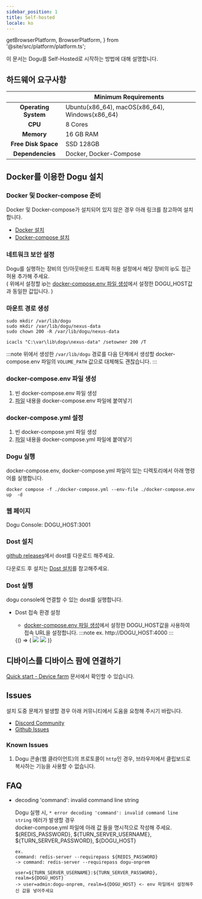 ```yaml
---
sidebar_position: 1
title: Self-hosted
locale: ko
---
```


  getBrowserPlatform,
  BrowserPlatform,
} from '@site/src/platform/platform.ts';



이 문서는 Dogu를 Self-Hosted로 시작하는 방법에 대해 설명합니다.

## 하드웨어 요구사항

|                          | Minimum Requirements                           |
| :----------------------: | ---------------------------------------------- |
| <b>Operating System</b>  | Ubuntu(x86_64), macOS(x86_64), Windows(x86_64) |
|       <b> CPU </b>       | 8 Cores                                        |
|     <b> Memory </b>      | 16 GB RAM                                      |
| <b> Free Disk Space </b> | SSD 128GB                                      |
|  <b> Dependencies </b>   | Docker, Docker-Compose                         |

## Docker를 이용한 Dogu 설치

### Docker 및 Docker-compose 준비

Docker 및 Docker-compose가 설치되어 있지 않은 경우 아래 링크를 참고하여 설치합니다.

- [Docker 설치](https://docs.docker.com/engine/install/)
- [Docker-compose 설치](https://docs.docker.com/compose/install/)

### 네트워크 보안 설정

Dogu를 실행하는 장비의 인/아웃바운드 트래픽 허용 설정에서 해당 장비의 ip도 접근 허용 추가해 주세요.  
( 위에서 설정할 ip는 [docker-compose.env 파일 생성](/self-hosted/get-started#docker-composeenv-파일-생성)에서 설정한 DOGU_HOST값과 동일한 값입니다. )

### 마운트 경로 생성

<Tabs groupId="os" defaultValue="linux">
<TabItem value="linux" label="Linux" default>

```
sudo mkdir /var/lib/dogu
sudo mkdir /var/lib/dogu/nexus-data
sudo chown 200 -R /var/lib/dogu/nexus-data
```

</TabItem>

<TabItem value="windows" label="Windows">

```
icacls "C:\var\lib\dogu\nexus-data" /setowner 200 /T
```

</TabItem>
</Tabs>

:::note
위에서 생성한 `/var/lib/dogu` 경로를
다음 단계에서 생성할 docker-compose.env 파일의 `VOLUME_PATH` 값으로 대체해도 괜찮습니다.
:::

### docker-compose.env 파일 생성

1. 빈 docker-compose.env 파일 생성
2. [파일](https://github.com/dogu-team/dogu/blob/main/docker-compose.env) 내용을 docker-compose.env 파일에 붙여넣기

### docker-compose.yml 설정

1. 빈 docker-compose.yml 파일 생성
2. [파일](https://github.com/dogu-team/dogu/blob/main/docker-compose.yml) 내용을 docker-compose.yml 파일에 붙여넣기

### Dogu 실행

docker-compose.env, docker-compose.yml 파일이 있는 디렉토리에서 아래 명령어를 실행합니다.

```
docker compose -f ./docker-compose.yml --env-file ./docker-compose.env up  -d
```

### 웹 페이지

Dogu Console: DOGU_HOST:3001

### Dost 설치

[github releases](https://github.com/dogu-team/dogu/releases?q=dost&expanded=true)에서 dost를 다운로드 해주세요.

다운로드 후 설치는 [Dost 설치](/device-farm/host/get-started#설치)를 참고해주세요.

### Dost 실행

dogu console에 연결할 수 있는 dost를 실행합니다.

- Dost 접속 환경 설정

  - [docker-compose.env 파일 생성](/get-started/installation/self-hosted#docker-composeenv-파일-생성)에서 설정한 DOGU_HOST값을 사용하여 접속 URL을 설정합니다.
    :::note
    ex. http://DOGU_HOST:4000
    :::

  <BrowserOnly>
    {() => (
      <Tabs groupId="os" defaultValue={getBrowserPlatform('windows')}>
        <TabItem value="windows" label="Windows" default>
          <img src={dost_windows_api_url_input} style={{ width: 600 }} />
        </TabItem>
        <TabItem value="macos" label="macOS">
          <img src={dost_macos_api_url_input} style={{ width: 600 }} />
        </TabItem>
      </Tabs>
    )}
  </BrowserOnly>

## 디바이스를 디바이스 팜에 연결하기

[Quick start - Device farm](/get-started/tutorials/device-farm) 문서에서 확인할 수 있습니다.

## Issues

설치 도중 문제가 발생할 경우 아래 커뮤니티에서 도움을 요청해 주시기 바랍니다.

- [Discord Community](https://discord.com/invite/bVycd6Tu9g)
- [Github Issues](https://github.com/dogu-team/dogu/issues)

### Known Issues

1. Dogu 콘솔(웹 클라이언트)의 프로토콜이 `http`인 경우, 브라우저에서 클립보드로 복사하는 기능을 사용할 수 없습니다.

## FAQ

- decoding 'command': invalid command line string

  Dogu 실행 시, `* error decoding 'command': invalid command line string` 에러가 발생할 경우  
  docker-compose.yml 파일에 아래 값 들을 명시적으로 작성해 주세요.  
  ${REDIS_PASSWORD}, ${TURN_SERVER_USERNAME}, ${TURN_SERVER_PASSWORD}, ${DOGU_HOST}

  ```
  ex.
  command: redis-server --requirepass ${REDIS_PASSWORD}
  -> command: redis-server --requirepass dogu-onprem

  user=${TURN_SERVER_USERNAME}:${TURN_SERVER_PASSWORD}, realm=${DOGU_HOST}
  -> user=admin:dogu-onprem, realm=${DOGU_HOST} <- env 파일에서 설정해주신 값을 넣어주세요
  ```
